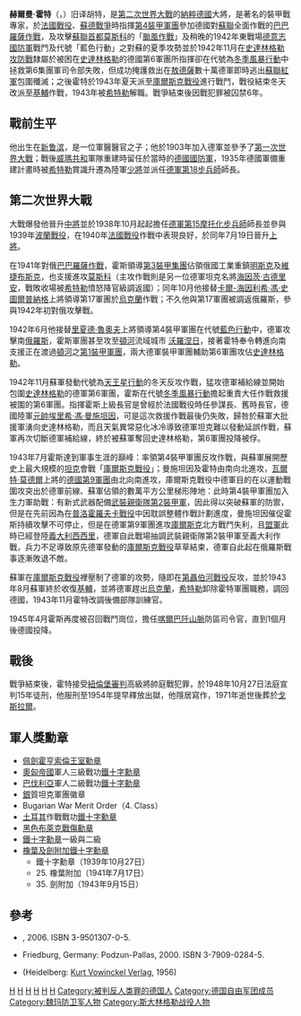 {{expand language|1=en|page=|time=2019-09-11T12:19:12+00:00}}
{{no footnotes|time=2019-09-11T12:19:12+00:00}}
{{Infobox Military Person
|name=赫爾曼·霍特
|lived=1885年4月12日 - 1971年1月25日
|date of birth = 1885年4月12日
|place of birth = {{Flag|German Empire}}[[新鲁滨|新鲁滨]]
|date of death = 1971年1月25日（85岁）
|place of death= {{FRG}}[[戈斯拉尔|戈斯拉尔]]
|image=[[File:Hermann_hoth_uniform.jpg|200px]] |
|caption=赫爾曼·霍特|
|nickname=“霍特老爹”（Papa Hoth）<ref>{{cite web |url=http://www.theeasternfront.co.uk/Commanders/german/hoth.htm |title=存档副本 |accessdate=2007年12月19日 |deadurl=yes |archiveurl=https://web.archive.org/web/20071219125727/http://www.theeasternfront.co.uk/Commanders/german/hoth.htm |archivedate=2007年12月19日 |df= }}</ref>
|allegiance= {{Flag|德意志帝國}}<br />{{Flag|威瑪共和國}}<br />{{Flag|纳粹德国}}
|serviceyears=1903年—1945年
|rank= [[file:WMacht_H_OF9_GenOberst_h_1935-1945.svg|40px]]  [[大將|大將]]
|commands=[[德國第3裝甲軍團|第3裝甲集團]]<br />[[德國第17軍團|第17軍團]]<br />[[德國第4裝甲軍團|第4裝甲軍團]]
|battles=[[第一次世界大戰|第一次世界大戰]]<br />
[[第二次世界大戰|第二次世界大戰]]<br />
*[[波蘭戰役|波蘭戰役]]（1939年）
*[[法國戰役_(二戰)|法國戰役]]（1940年）
*[[巴巴羅薩作戰|巴巴羅薩作戰]]（1941年）
*[[颱風作戰|颱風作戰]]／[[莫斯科保衛戰|莫斯科保衛戰]]（1941年）
*[[藍色行動|藍色行動]]（1942年）
*[[第二次卡爾可夫戰役|第二次卡爾可夫戰役]]（1942年）
*[[史達林格勒攻防戰|史達林格勒攻防戰]]（1942年）
*[[冬季風暴行動|冬季風暴行動]]（1942年）
*[[庫爾斯克戰役|庫爾斯克戰役]]（1943年）
*[[基輔戰役_(1943年)|基輔戰役]]（1943年）
|awards=
[[File:Ribbon_of_Knight's_Cross_of_the_Iron_Cross_With_Oak_Leaves_and_Swords.svg|80px]]
}}
'''赫爾曼·霍特'''（{{lang-de|'''Hermann Hoth'''}}，{{bd|1885年|4月12日|1971年|1月25日}}）旧译胡特，是[[第二次世界大戰|第二次世界大戰]]的[[納粹德國|納粹德國]]大將，是著名的裝甲戰專家，於[[法國戰役_(二戰)|法國戰役]]、[[蘇德戰爭|蘇德戰爭]]時指揮[[德國第4裝甲軍團|第4裝甲軍團]]參加德國對[[蘇聯|蘇聯]]全面作戰的[[巴巴羅薩作戰|巴巴羅薩作戰]]，及攻擊[[蘇聯|蘇聯]][[首都|首都]][[莫斯科|莫斯科]]的「[[颱風作戰|颱風作戰]]」及稍晚的1942年東戰場[[德意志國防軍|德意志國防軍]]戰鬥及代號「藍色行動」之對蘇的夏季攻勢並於1942年11月在[[史達林格勒攻防戰|史達林格勒攻防戰]]隸屬於被困在[[史達林格勒|史達林格勒]]的德國第6軍團所指揮卻在代號為[[冬季風暴行動|冬季風暴行動]]中拯救第6集團軍司令部失敗，但成功掩護救出在[[敖德薩|敖德薩]]數十萬德軍即時逃出[[蘇聯紅軍|蘇聯紅軍]]包圍殲滅；之後霍特於1943年夏天派至[[庫爾斯克戰役|庫爾斯克戰役]]進行戰鬥，戰役結束冬天改派至[[基輔|基輔]]作戰，1943年被[[希特勒|希特勒]]解職。戰爭結束後因戰犯罪被囚禁6年。

== 戰前生平 ==
他出生在[[新鲁滨|新鲁滨]]，是一位軍醫醫官之子；他於1903年加入德軍並參予了[[第一次世界大戰|第一次世界大戰]]；戰後[[威瑪共和|威瑪共和]]軍隊重建時留任於當時的[[德國國防軍|德國國防軍]]，1935年德國軍備重建計畫時被[[希特勒|希特勒]]賞識升遷為陸軍[[少將|少將]]並派任[[德軍第18步兵師|德軍第18步兵師]]師長。

== 第二次世界大戰 ==
大戰爆發他晉升[[中將|中將]]並於1938年10月起起擔任[[德軍第15摩托化步兵師|德軍第15摩托化步兵師]]師長並參與1939年[[波蘭戰役|波蘭戰役]]，在1940年[[法國戰役_(二戰)|法國戰役]]作戰中表現良好，於同年7月19日晉升[[上將|上將]]。  

在1941年對俄[[巴巴羅薩作戰|巴巴羅薩作戰]]，霍斯領導[[德國第3裝甲軍團|第3裝甲集團]]佔領俄國工業重鎮[[明斯克|明斯克]]及[[維捷布斯克|維捷布斯克]]，也支援進攻[[莫斯科|莫斯科]]（主攻作戰則是另一位德軍坦克名將[[海因茨·古德里安|海因茨·古德里安]]，戰敗收場被[[希特勒|希特勒]]憤怒降官級調返國）；同年10月他接替[[卡爾-海因利希·馮·史圖爾普納格|卡爾-海因利希·馮·史圖爾普納格]]上將領導第17軍團於[[烏克蘭|烏克蘭]]作戰；不久他與第17軍團被調返俄羅斯，參與1942年初對俄攻擊戰。

1942年6月他接替[[里夏德·魯奧夫|里夏德·魯奧夫]]上將領導第4裝甲軍團在代號[[藍色行動|藍色行動]]中，德軍攻擊南[[俄羅斯|俄羅斯]]，霍斯軍團甚至攻至[[頓河|頓河]]流域城市 [[沃羅涅日|沃羅涅日]]，接著霍特奉令轉進向南支援正在渡過[[頓河|頓河]]之[[德國第1裝甲軍團|第1裝甲軍團]]，兩大德軍裝甲軍團輔助第6軍團攻佔[[史達林格勒|史達林格勒]]。 

1942年11月蘇軍發動代號為[[天王星行動|天王星行動]]的冬天反攻作戰，猛攻德軍補給線並開始包圍[[史達林格勒|史達林格勒]]的德軍第6軍團，霍斯在代號[[冬季風暴行動|冬季風暴行動]]擔起重責大任作戰救援被圍的第6軍團。指揮霍斯上級長官是曾經於法國戰役時任參謀長、舊時長官，德國陸軍[[元帥|元帥]][[埃里希·馮·曼施坦因|埃里希·馮·曼施坦因]]，可是這次救援作戰最後仍失敗，歸咎於蘇軍大批援軍湧向史達林格勒，而且天氣異常惡化冰冷導致德軍坦克難以發動延誤作戰，蘇軍再次切斷德軍補給線，終於被蘇軍奪回史達林格勒，第6軍團投降被俘。

1943年7月霍斯達到軍事生涯的巔峰：率領第4裝甲軍團反攻作戰，與蘇軍展開歷史上最大規模的[[坦克|坦克]]會戰「[[庫爾斯克戰役|庫爾斯克戰役]]」；曼施坦因及霍特由南向北進攻，[[瓦爾特·莫德爾|瓦爾特·莫德爾]]上將的[[德國第9軍團|德國第9軍團]]由北向南進攻，庫爾斯克戰役中德軍目的在以運動戰圍攻突出於德軍前線、蘇軍佔領的數萬平方公里梯形陣地：此時第4裝甲軍團加入生力軍助戰：有新式武器配備[[武裝親衛隊第2裝甲軍|武裝親衛隊第2裝甲軍]]，因此得以突破蘇軍的防禦，但是在先前因為在[[普洛霍羅夫卡戰役|普洛霍羅夫卡戰役]]中因耽誤整體作戰計劃進度，曼施坦因催促霍斯持續攻擊不可停止，但是在德軍第9軍團進攻[[庫爾斯克|庫爾斯克]]北方戰鬥失利，且[[盟軍|盟軍]]此時已經登陸[[義大利|義大利]][[西西里|西西里]]，德軍自此戰場抽調武裝親衛隊第2裝甲軍至義大利作戰，兵力不足導致原先德軍發動的[[庫爾斯克戰役|庫爾斯克戰役]]草草結束，德軍自此起在俄羅斯戰事逐漸敗退不敵。

蘇軍在[[庫爾斯克戰役|庫爾斯克戰役]]裡壓制了德軍的攻勢，隨即在[[第聶伯河戰役|第聶伯河戰役]]反攻，並於1943年8月蘇軍終於收復[[基輔|基輔]]，並將德軍趕出[[烏克蘭|烏克蘭]]，[[希特勒|希特勒]]卸除霍特軍團職務，調回德國，1943年11月霍特改調後備部隊訓練官。  

1945年4月霍斯再度被召回戰鬥崗位，擔任[[喀爾巴阡山脈|喀爾巴阡山脈]]防區司令官，直到1個月後德國投降。

== 戰後 ==
戰爭結束後，霍特接受[[紐倫堡審判|紐倫堡審判]]高級將帥庭戰犯罪，於1948年10月27日法庭宣判15年徒刑，他服刑至1954年提早釋放出獄，他隱居寫作，1971年逝世後葬於[[戈斯拉爾|戈斯拉爾]]。

== 軍人獎勳章 ==
* [[霍亨索倫王室勳章|佩劍霍亨索倫王室勳章]]
* [[奧匈帝國|奧匈帝國]]軍人三級戰功[[鐵十字勳章|鐵十字勳章]]
* [[巴伐利亞|巴伐利亞]]軍人二級戰功[[鐵十字勳章|鐵十字勳章]] 
* [[銀|銀]]質坦克軍團徽章
* Bugarian War Merit Order（4. Class）
* [[土耳其|土耳其]]作戰戰功[[鐵十字勳章|鐵十字勳章]]
* [[黑色布萊克戰傷勳章|黑色布萊克戰傷勳章]]
* [[鐵十字勳章|鐵十字勳章]]一級與二級
* [[鐵十字勳章|橡葉及劍附加鐵十字勳章]]
** 鐵十字勳章（1939年10月27日）
** 25. 橡葉附加（1941年7月17日）
** 35. 劍附加（1943年9月15日）

== 參考 ==
{{reflist}}
<div class="references-small">
* {{lang|de|Berger, Florian, ''Mit Eichenlaub und Schwertern. Die höchstdekorierten Soldaten des Zweiten Weltkrieges''. Selbstverlag Florian Berger}}, 2006. ISBN 3-9501307-0-5.
* {{lang|de|Fellgiebel, Walther-Peer. ''Die Träger des Ritterkreuzes des Eisernen Kreuzes 1939-1945''.}}  Friedburg, Germany: Podzun-Pallas, 2000. ISBN 3-7909-0284-5.
* {{lang|de|''Panzer-Operationen: Die Panzergruppe 3 und der operative Gedanke der deutschen Führung, Sommer 1941''}} (Heidelberg: [[Kurt_Vowinckel_Verlag|Kurt Vowinckel Verlag]], 1956)
</div>

{{start box}}
{{s-mil}}
{{succession box|
before=無|
after=[[喬爾格-漢斯·萊因哈特|喬爾格-漢斯·萊因哈特]][[陸軍上將|陸軍上將]]|
title= [[德國第3裝甲軍團|第3裝甲軍團]]司令|
years=1940年11月16日–1941年10月4日
}}
{{succession box|
before=[[卡爾-海因利希·馮·史圖爾普納格|卡爾-海因利希·馮·史圖爾普納格]][[陸軍中將|陸軍中將]]|
after=[[漢斯·馮·薩爾穆斯|漢斯·馮·薩爾穆斯]][[陸軍上將|陸軍上將]]|
title= [[德國第17軍團|第17軍團]]司令|
years=1941年10月5日–1942年4月19日
}}
{{succession box|
before=[[里夏德·魯奧夫|里夏德·魯奧夫]][[陸軍上將|陸軍上將]]|
after=[[厄爾哈德·勞斯|厄爾哈德·勞斯]][[陸軍上將|陸軍上將]]|
title=[[德國第4裝甲軍團|第4裝甲軍團]]司令|
years=1942年5月31日–1943年11月26日
}}
{{end box}}


{{納粹德國大將}}
{{Authority control}}
{{DEFAULTSORT:Hoth, Hermann}}
[[Category:第二次世界大戰德國戰犯|H]]
[[Category:德國第二次世界大戰人物|H]]
[[Category:納粹德國人物|H]]
[[Category:橡葉騎士佩寶劍鐵十字勳章人物|H]]
[[Category:布蘭登堡人|H]]
[[Category:德國大將|H]]
[[Category:被判反人类罪的德国人|Category:被判反人类罪的德国人]]
[[Category:德国自由军团成员|Category:德国自由军团成员]]
[[Category:魏玛防卫军人物|Category:魏玛防卫军人物]]
[[Category:斯大林格勒战役人物|Category:斯大林格勒战役人物]]